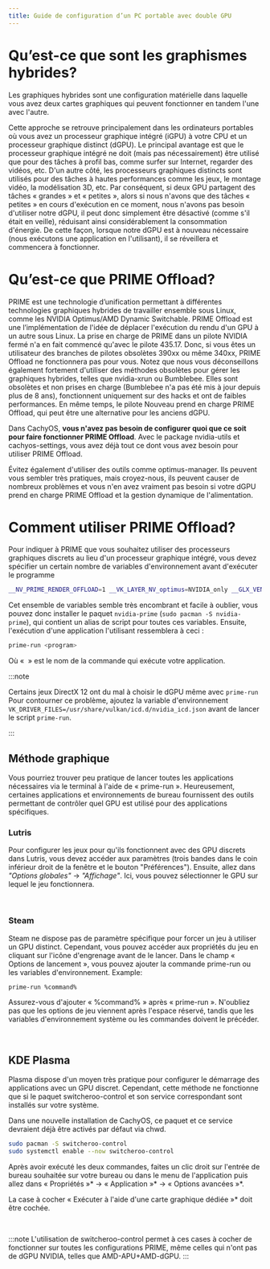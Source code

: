 ```yaml
---
title: Guide de configuration d’un PC portable avec double GPU
---
```



# Qu’est-ce que sont les graphismes hybrides?

Les graphiques hybrides sont une configuration matérielle dans laquelle vous avez deux cartes graphiques qui peuvent fonctionner en tandem l'une avec l'autre.

Cette approche se retrouve principalement dans les ordinateurs portables où vous avez un processeur graphique intégré (iGPU) à votre CPU et un processeur graphique distinct (dGPU). Le principal avantage est que le processeur graphique intégré ne doit (mais pas nécessairement) être utilisé que pour des tâches à profil bas, comme surfer sur Internet, regarder des vidéos, etc.
D'un autre côté, les processeurs graphiques distincts sont utilisés pour des tâches à hautes performances comme les jeux, le montage vidéo, la modélisation 3D, etc. Par conséquent, si deux GPU partagent des tâches « grandes » et « petites », alors si nous n'avons que des tâches « petites » en cours d'exécution en ce moment, nous n'avons pas besoin d'utiliser notre dGPU, il peut donc simplement être désactivé (comme s'il était en veille), réduisant ainsi considérablement la consommation d'énergie. De cette façon, lorsque notre dGPU est à nouveau nécessaire (nous exécutons une application en l'utilisant), il se réveillera et commencera à fonctionner.

# Qu’est-ce que PRIME Offload?

PRIME est une technologie d’unification permettant à différentes technologies graphiques hybrides de travailler ensemble sous Linux, comme les  NVIDIA Optimus/AMD Dynamic Switchable.
PRIME Offload est une l’implémentation de l'idée de déplacer l'exécution du rendu d'un GPU à un autre sous Linux. La prise en charge de PRIME dans un pilote NVIDIA fermé n'a en fait commencé qu'avec le pilote 435.17. Donc, si vous êtes un utilisateur des branches de pilotes obsolètes 390xx ou même 340xx, PRIME Offload ne fonctionnera pas pour vous. Notez que nous vous déconseillons également fortement d'utiliser des méthodes obsolètes pour gérer les graphiques hybrides, telles que nvidia-xrun ou Bumblebee. Elles sont obsolètes et non prises en charge (Bumblebee n'a pas été mis à jour depuis plus de 8 ans), fonctionnent uniquement sur des hacks et ont de faibles performances. En même temps, le pilote Nouveau prend en charge PRIME Offload, qui peut être une alternative pour les anciens dGPU.

Dans CachyOS, **vous n'avez pas besoin de configurer quoi que ce soit pour faire fonctionner PRIME Offload**. Avec le package nvidia-utils et cachyos-settings, vous avez déjà tout ce dont vous avez besoin pour utiliser PRIME Offload.

Évitez également d'utiliser des outils comme optimus-manager. Ils peuvent vous sembler très pratiques, mais croyez-nous, ils peuvent causer de nombreux problèmes et vous n'en avez vraiment pas besoin si votre dGPU prend en charge PRIME Offload et la gestion dynamique de l'alimentation.

# Comment utiliser PRIME Offload?

Pour indiquer à PRIME que vous souhaitez utiliser des processeurs graphiques discrets au lieu d'un processeur graphique intégré, vous devez spécifier un certain nombre de variables d'environnement avant d'exécuter le programme

```bash
__NV_PRIME_RENDER_OFFLOAD=1 __VK_LAYER_NV_optimus=NVIDIA_only __GLX_VENDOR_LIBRARY_NAME=nvidia <program>
```

Cet ensemble de variables semble très encombrant et facile à oublier, vous pouvez donc installer le paquet ``nvidia-prime`` (``sudo pacman -S nvidia-prime``), qui contient un alias de script pour toutes ces variables. Ensuite, l'exécution d'une application l'utilisant ressemblera à ceci :

```bash
prime-run <program>
```

Où « <programme> » est le nom de la commande qui exécute votre application.

:::note

Certains jeux DirectX 12 ont du mal à choisir le dGPU même avec `prime-run`
Pour contourner ce problème, ajoutez la variable d'environnement `VK_DRIVER_FILES=/usr/share/vulkan/icd.d/nvidia_icd.json`
avant de lancer le script  `prime-run`.

:::

## Méthode graphique

Vous pourriez trouver peu pratique de lancer toutes les applications nécessaires via le terminal à l'aide de « prime-run ».
Heureusement, certaines applications et environnements de bureau fournissent des outils permettant de contrôler quel GPU est utilisé pour des applications spécifiques.

### Lutris

Pour configurer les jeux pour qu'ils fonctionnent avec des GPU discrets dans Lutris, vous devez accéder aux paramètres (trois bandes dans le coin inférieur droit de la fenêtre et le bouton "Préférences"). Ensuite, allez dans *"Options globales"* -> *"Affichage"*. Ici, vous pouvez sélectionner le GPU sur lequel le jeu fonctionnera.

<br />
<ImageComponent imgsrc={import('~/assets/images/lutris-prime.png')} />

### Steam

Steam ne dispose pas de paramètre spécifique pour forcer un jeu à utiliser un GPU distinct. Cependant, vous pouvez accéder aux propriétés du jeu en cliquant sur l'icône d'engrenage avant de le lancer. Dans le champ « Options de lancement », vous pouvez ajouter la commande prime-run ou les variables d'environnement.
Example:

```bash
prime-run %command%
```

Assurez-vous d'ajouter « %command% » après « prime-run ». N'oubliez pas que les options de jeu viennent après l'espace réservé,
tandis que les variables d'environnement système ou les commandes doivent le précéder.

<br />
<ImageComponent imgsrc={import('~/assets/images/steam-prime.png')} />

## KDE Plasma

Plasma dispose d'un moyen très pratique pour configurer le démarrage des applications avec un GPU discret. Cependant, cette méthode ne fonctionne que si le paquet switcheroo-control et son service correspondant sont installés sur votre système.

Dans une nouvelle installation de CachyOS, ce paquet et ce service devraient déjà être activés par défaut via chwd.

```bash
sudo pacman -S switcheroo-control
sudo systemctl enable --now switcheroo-control
```

Après avoir exécuté les deux commandes, faites un clic droit sur l'entrée de bureau souhaitée sur votre bureau ou dans le menu de l'application puis allez dans « Propriétés »* -> « Application »* -> « Options avancées »*.

La case à cocher « Exécuter à l'aide d'une carte graphique dédiée »* doit être cochée.

<br />
<ImageComponent imgsrc={import('~/assets/images/plasma-prime.jpg')} />

:::note
L'utilisation de switcheroo-control permet à ces cases à cocher de fonctionner sur toutes les configurations PRIME, même celles qui n'ont pas de dGPU NVIDIA, telles que  AMD-APU+AMD-dGPU.
:::
